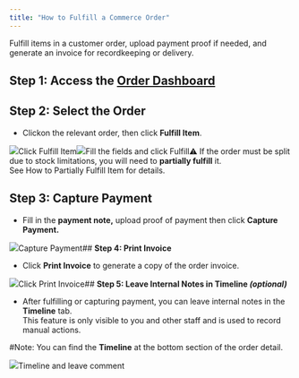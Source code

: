```yaml
---
title: "How to Fulfill a Commerce Order"
---
```


Fulfill items in a customer order, upload payment proof if needed, and generate an invoice for recordkeeping or delivery.

## **Step 1: Access the** [**Order Dashboard**](https://app.bitbybit.studio/commerce/orders)

## **Step 2: Select the Order**

* Clickon the relevant order, then click **Fulfill Item**.  


![](https://cdn.prod.website-files.com/659655f5b20d395a5c69efcf/687242ba55180fc6055a6b79_AD_4nXejwHYSxBNrLsCiqrX6M4wY0kIcZZ2-2kHCeZwABmXCD8tX488w6j4G6ixQFpFT-OcfLNK3racpxCjd3Ab60ScwPjIe5giKPytQDixLWPrukgl8iAbsV74nwYEo1bctoIFGh1X6.png)Click Fulfill Item![](https://cdn.prod.website-files.com/659655f5b20d395a5c69efcf/687242ba55180fc6055a6b7c_AD_4nXcrWssSs4MSyLmMU5aNxgteHD6OBMXQ6-7T8fEmfI9Y1hosAr5Bojwemota1uAyr-3d2QKuJA7Bf_4wm0oBR1vi1ixLs2fJBAg1_nOCFakVTnBA5ICia-RlalNcv_pfmcgYY97_bg.png)Fill the fields and click Fulfill⚠️ If the order must be split due to stock limitations, you will need to **partially fulfill** it.  
 See How to Partially Fulfill Item for details.

## **Step 3: Capture Payment**

* Fill in the **payment note,** upload proof of payment then click **Capture Payment.**

![](https://cdn.prod.website-files.com/659655f5b20d395a5c69efcf/687242ba55180fc6055a6b73_AD_4nXcv0p255QVvMZOUk3jpdCYoGYe18cG7Qjq50NSqaopuEcFnM1TInH_aY4mFgkxz7YN85DnczRew6KRXOc7JHTKrmSKEKCbf9SguyHNmOA1qqP1qWM1EzRsW6F9kE5zJRB1ofMvY-A.png)Capture Payment## **Step 4: Print Invoice**

* Click **Print Invoice** to generate a copy of the order invoice.  


![](https://cdn.prod.website-files.com/659655f5b20d395a5c69efcf/687242ba55180fc6055a6b76_AD_4nXfTzg1aE9ODRcVBBSVuqc3Gt-HS6YjI3QU2ONfP4-Je7EkOK2pghG2O-82jvhfZ0b6sMm2jXRWIXE9AuhRIqxkOuA-8FU82Z6NgNMs_a1yeOay3uHGPPY1AOFdk3qRqgbymflQsJQ.png)Click Print Invoice## **Step 5: Leave Internal Notes in Timeline *(optional)***

* After fulfilling or capturing payment, you can leave internal notes in the **Timeline** tab.  
 This feature is only visible to you and other staff and is used to record manual actions.

#Note: You can find the **Timeline** at the bottom section of the order detail.  


![](https://cdn.prod.website-files.com/659655f5b20d395a5c69efcf/687242ba55180fc6055a6b7f_AD_4nXf4QEMA4qK3JLP6LhppDFCiio4xC9VCK8A_X1Z93ER-3mbNltmnJBbcQY-1G4YOImrQl47ACQZxmTWTSXT8ngEYgOqWhpsmTsaAIKq7iXnxR53cDx4BLqnZlXKYddClphOvjVRG.png)Timeline and leave comment
